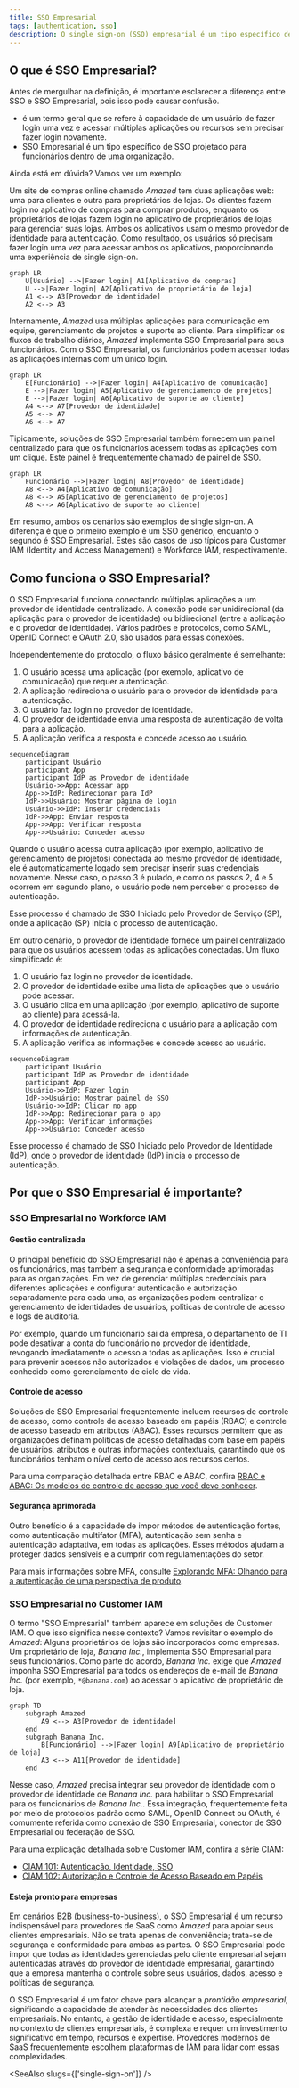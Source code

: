 ```yaml
---
title: SSO Empresarial
tags: [authentication, sso]
description: O single sign-on (SSO) empresarial é um tipo específico de SSO projetado para funcionários dentro de uma organização.
---
```


## O que é SSO Empresarial?

Antes de mergulhar na definição, é importante esclarecer a diferença entre SSO e SSO Empresarial, pois isso pode causar confusão.

- <Ref slug="single-sign-on" /> é um termo geral que se refere à capacidade de um usuário de fazer login uma vez e acessar múltiplas aplicações ou recursos sem precisar fazer login novamente.
- SSO Empresarial é um tipo específico de SSO projetado para funcionários dentro de uma organização.

Ainda está em dúvida? Vamos ver um exemplo:

Um site de compras online chamado _Amazed_ tem duas aplicações web: uma para clientes e outra para proprietários de lojas. Os clientes fazem login no aplicativo de compras para comprar produtos, enquanto os proprietários de lojas fazem login no aplicativo de proprietários de lojas para gerenciar suas lojas. Ambos os aplicativos usam o mesmo provedor de identidade para autenticação. Como resultado, os usuários só precisam fazer login uma vez para acessar ambos os aplicativos, proporcionando uma experiência de single sign-on.

```mermaid
graph LR
    U[Usuário] -->|Fazer login| A1[Aplicativo de compras]
    U -->|Fazer login| A2[Aplicativo de proprietário de loja]
    A1 <--> A3[Provedor de identidade]
    A2 <--> A3
```

Internamente, _Amazed_ usa múltiplas aplicações para comunicação em equipe, gerenciamento de projetos e suporte ao cliente. Para simplificar os fluxos de trabalho diários, _Amazed_ implementa SSO Empresarial para seus funcionários. Com o SSO Empresarial, os funcionários podem acessar todas as aplicações internas com um único login.

```mermaid
graph LR
    E[Funcionário] -->|Fazer login| A4[Aplicativo de comunicação]
    E -->|Fazer login| A5[Aplicativo de gerenciamento de projetos]
    E -->|Fazer login| A6[Aplicativo de suporte ao cliente]
    A4 <--> A7[Provedor de identidade]
    A5 <--> A7
    A6 <--> A7
```

Tipicamente, soluções de SSO Empresarial também fornecem um painel centralizado para que os funcionários acessem todas as aplicações com um clique. Este painel é frequentemente chamado de painel de SSO.

```mermaid
graph LR
    Funcionário -->|Fazer login| A8[Provedor de identidade]
    A8 <--> A4[Aplicativo de comunicação]
    A8 <--> A5[Aplicativo de gerenciamento de projetos]
    A8 <--> A6[Aplicativo de suporte ao cliente]
```

Em resumo, ambos os cenários são exemplos de single sign-on. A diferença é que o primeiro exemplo é um SSO genérico, enquanto o segundo é SSO Empresarial. Estes são casos de uso típicos para Customer IAM (Identity and Access Management) e Workforce IAM, respectivamente.

## Como funciona o SSO Empresarial?

O SSO Empresarial funciona conectando múltiplas aplicações a um provedor de identidade centralizado. A conexão pode ser unidirecional (da aplicação para o provedor de identidade) ou bidirecional (entre a aplicação e o provedor de identidade). Vários padrões e protocolos, como SAML, OpenID Connect e OAuth 2.0, são usados para essas conexões.

Independentemente do protocolo, o fluxo básico geralmente é semelhante:

1. O usuário acessa uma aplicação (por exemplo, aplicativo de comunicação) que requer autenticação.
2. A aplicação redireciona o usuário para o provedor de identidade para autenticação.
3. O usuário faz login no provedor de identidade.
4. O provedor de identidade envia uma resposta de autenticação de volta para a aplicação.
5. A aplicação verifica a resposta e concede acesso ao usuário.

```mermaid
sequenceDiagram
    participant Usuário
    participant App
    participant IdP as Provedor de identidade
    Usuário->>App: Acessar app
    App->>IdP: Redirecionar para IdP
    IdP->>Usuário: Mostrar página de login
    Usuário->>IdP: Inserir credenciais
    IdP->>App: Enviar resposta
    App->>App: Verificar resposta
    App->>Usuário: Conceder acesso
```

Quando o usuário acessa outra aplicação (por exemplo, aplicativo de gerenciamento de projetos) conectada ao mesmo provedor de identidade, ele é automaticamente logado sem precisar inserir suas credenciais novamente. Nesse caso, o passo 3 é pulado, e como os passos 2, 4 e 5 ocorrem em segundo plano, o usuário pode nem perceber o processo de autenticação.

Esse processo é chamado de SSO Iniciado pelo Provedor de Serviço (SP), onde a aplicação (SP) inicia o processo de autenticação.

Em outro cenário, o provedor de identidade fornece um painel centralizado para que os usuários acessem todas as aplicações conectadas. Um fluxo simplificado é:

1. O usuário faz login no provedor de identidade.
2. O provedor de identidade exibe uma lista de aplicações que o usuário pode acessar.
3. O usuário clica em uma aplicação (por exemplo, aplicativo de suporte ao cliente) para acessá-la.
4. O provedor de identidade redireciona o usuário para a aplicação com informações de autenticação.
5. A aplicação verifica as informações e concede acesso ao usuário.

```mermaid
sequenceDiagram
    participant Usuário
    participant IdP as Provedor de identidade
    participant App
    Usuário->>IdP: Fazer login
    IdP->>Usuário: Mostrar painel de SSO
    Usuário->>IdP: Clicar no app
    IdP->>App: Redirecionar para o app
    App->>App: Verificar informações
    App->>Usuário: Conceder acesso
```

Esse processo é chamado de SSO Iniciado pelo Provedor de Identidade (IdP), onde o provedor de identidade (IdP) inicia o processo de autenticação.

## Por que o SSO Empresarial é importante?

### SSO Empresarial no Workforce IAM

#### Gestão centralizada

O principal benefício do SSO Empresarial não é apenas a conveniência para os funcionários, mas também a segurança e conformidade aprimoradas para as organizações. Em vez de gerenciar múltiplas credenciais para diferentes aplicações e configurar autenticação e autorização separadamente para cada uma, as organizações podem centralizar o gerenciamento de identidades de usuários, políticas de controle de acesso e logs de auditoria.

Por exemplo, quando um funcionário sai da empresa, o departamento de TI pode desativar a conta do funcionário no provedor de identidade, revogando imediatamente o acesso a todas as aplicações. Isso é crucial para prevenir acessos não autorizados e violações de dados, um processo conhecido como gerenciamento de ciclo de vida.

#### Controle de acesso

Soluções de SSO Empresarial frequentemente incluem recursos de controle de acesso, como controle de acesso baseado em papéis (RBAC) e controle de acesso baseado em atributos (ABAC). Esses recursos permitem que as organizações definam políticas de acesso detalhadas com base em papéis de usuários, atributos e outras informações contextuais, garantindo que os funcionários tenham o nível certo de acesso aos recursos certos.

Para uma comparação detalhada entre RBAC e ABAC, confira [RBAC e ABAC: Os modelos de controle de acesso que você deve conhecer](https://blog.logto.io/rbac-and-abac).

#### Segurança aprimorada

Outro benefício é a capacidade de impor métodos de autenticação fortes, como autenticação multifator (MFA), autenticação sem senha e autenticação adaptativa, em todas as aplicações. Esses métodos ajudam a proteger dados sensíveis e a cumprir com regulamentações do setor.

Para mais informações sobre MFA, consulte [Explorando MFA: Olhando para a autenticação de uma perspectiva de produto](https://blog.logto.io/elaborate-mfa).

### SSO Empresarial no Customer IAM

O termo "SSO Empresarial" também aparece em soluções de Customer IAM. O que isso significa nesse contexto? Vamos revisitar o exemplo do _Amazed_: Alguns proprietários de lojas são incorporados como empresas. Um proprietário de loja, _Banana Inc._, implementa SSO Empresarial para seus funcionários. Como parte do acordo, _Banana Inc._ exige que _Amazed_ imponha SSO Empresarial para todos os endereços de e-mail de _Banana Inc._ (por exemplo, `*@banana.com`) ao acessar o aplicativo de proprietário de loja.

```mermaid
graph TD
    subgraph Amazed
        A9 <--> A3[Provedor de identidade]
    end
    subgraph Banana Inc.
        B[Funcionário] -->|Fazer login| A9[Aplicativo de proprietário de loja]
        A3 <--> A11[Provedor de identidade]
    end
```

Nesse caso, _Amazed_ precisa integrar seu provedor de identidade com o provedor de identidade de _Banana Inc._ para habilitar o SSO Empresarial para os funcionários de _Banana Inc._. Essa integração, frequentemente feita por meio de protocolos padrão como SAML, OpenID Connect ou OAuth, é comumente referida como conexão de SSO Empresarial, conector de SSO Empresarial ou federação de SSO.

Para uma explicação detalhada sobre Customer IAM, confira a série CIAM:

- [CIAM 101: Autenticação, Identidade, SSO](https://blog.logto.io/ciam-101-intro-authn-sso)
- [CIAM 102: Autorização e Controle de Acesso Baseado em Papéis](https://blog.logto.io/ciam-102-authz-and-rbac)

#### Esteja pronto para empresas

Em cenários B2B (business-to-business), o SSO Empresarial é um recurso indispensável para provedores de SaaS como _Amazed_ para apoiar seus clientes empresariais. Não se trata apenas de conveniência; trata-se de segurança e conformidade para ambas as partes. O SSO Empresarial pode impor que todas as identidades gerenciadas pelo cliente empresarial sejam autenticadas através do provedor de identidade empresarial, garantindo que a empresa mantenha o controle sobre seus usuários, dados, acesso e políticas de segurança.

O SSO Empresarial é um fator chave para alcançar a _prontidão empresarial_, significando a capacidade de atender às necessidades dos clientes empresariais. No entanto, a gestão de identidade e acesso, especialmente no contexto de clientes empresariais, é complexa e requer um investimento significativo em tempo, recursos e expertise. Provedores modernos de SaaS frequentemente escolhem plataformas de IAM para lidar com essas complexidades.

<SeeAlso slugs={['single-sign-on']} />